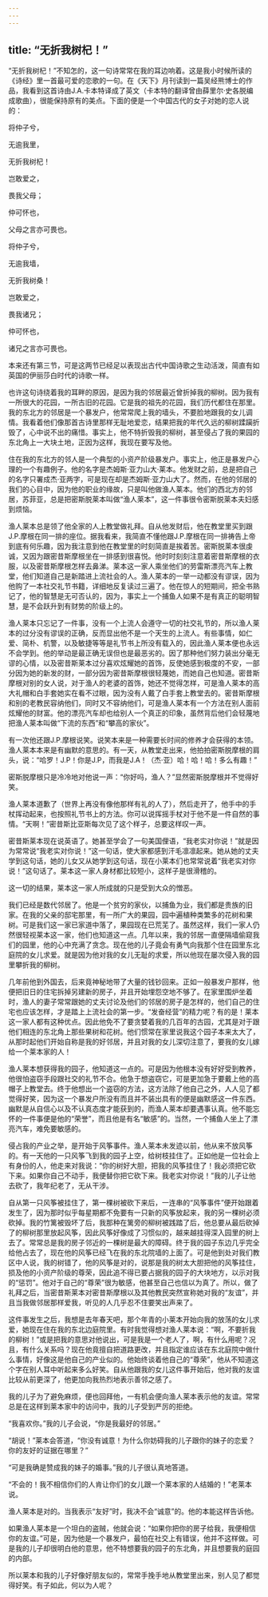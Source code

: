 ```yaml
---
---
---
```

title: “无折我树杞！”
---




“无折我树杞！”不知怎的，这一句诗常常在我的耳边响着。这是我小时候所读的《诗经》里一首最可爱的恋歌的一句。在《天下》月刊读到一篇吴经熊博士的作品，我看到这首诗由J.A.卡本特译成了英文（卡本特的翻译曾由薛里尔·史各脱编成歌曲），很能保持原有的美点。下面的便是一个中国古代的女子对她的恋人说的：

将仲子兮，

无逾我里，

无折我树杞！

岂敢爱之，

畏我父母；

仲可怀也，

父母之言亦可畏也。

将仲子兮，

无逾我墙，

无折我树桑！

岂敢爱之，

畏我诸兄；

仲可怀也，

诸兄之言亦可畏也。

本来还有第三节，可是这两节已经足以表现出古代中国诗歌之生动活泼，简直有如英国的伊丽莎白时代的诗歌一样。

也许这句诗绕着我的耳畔的原因，是因为我的邻居最近曾折掉我的柳树。因为我有一所很大的花园，一所古旧的花园。它是我的祖先的花园，我们历代都住在那里。我的东北方的邻居是一个暴发户，他常常爬上我的墙头，不要脸地跟我的女儿调情。我看着他们像那首古诗里那样无耻地爱恋，结果把我的年代久远的柳树蹂躏折毁了，心中说不出的痛惜。事实上，他不特折毁我的柳树，甚至侵占了我的果园的东北角上一大块土地，正因为这样，我现在要写及他。

住在我的东北方的邻人是一个典型的小资产阶级暴发户。事实上，他正是暴发户心理的一个有趣例子。他的名字是杰姆斯·亚力山大·莱本。他发财之前，总是把自己的名字只署成杰·亚两字，可是现在却是杰姆斯·亚力山大了。然而，在他的邻居的我们的心目中，因为他的职业的缘故，只是叫他做渔人莱本。他们的西北方的邻居，苏菲亚，总是把密斯脱莱本叫做“渔人莱本”，这一件事很令密斯脱莱本夫妇感到烦恼。

渔人莱本总是领了他全家的人上教堂做礼拜。自从他发财后，他在教堂里买到跟J.P.摩根在同一排的座位。据我看来，我简直不懂他跟J.P.摩根在同一排祷告上帝到底有何乐趣，因为我注意到他在教堂里的时刻简直是挨着苦。密斯脱莱本很虔诚，又因为跟密昔斯摩根坐在一排感到很喜悦。他时时刻刻注意着密昔斯摩根的衣服，以及密昔斯摩根怎样去鼻涕。莱本这一家人乘坐他们的劳雷斯漂亮汽车上教堂，他们知道自己是新踏进上流社会的人。渔人莱本的一举一动都没有谬误，因为他购了一本社交礼节书籍，详细地反复读过三遍了。他在惊人的短期间，把全书熟记了，他的智慧是无可否认的，因为，事实上一个捕鱼人如果不是有真正的聪明智慧，是不会跃升到有财势的阶级上的。

渔人莱本只忘记了一件事，没有一个上流人会遵守一切的社交礼节的，所以渔人莱本的过分没有谬误的正确，反而显出他不是一个天生的上流人。有些事情，如仁爱、简朴、机警，以及敏捷等等是礼节书上所没有载入的，因此渔人莱本便也永远不会学到。他的举动是最正确无误但也是最恶劣的。因了那种他们努力装出分毫无谬的心情，以及密昔斯莱本过分喜欢炫耀她的首饰，反使她感到极度的不安，一部分因为她的新发的财，一部分因为密昔斯摩根很轻蔑她，而她自己也知道。密昔斯摩根对别的女人说，对于渔人的老婆的首饰，她还不觉得怎样，可是渔人莱本的高大礼帽和白手套她实在看不过眼，因为没有人戴了白手套上教堂去的。密昔斯摩根和别的老教民容纳他们，同时又不容纳他们，可是渔人莱本有一个方法在别人面前炫耀他的财富。他的漂亮汽车却也给别人一个真正的印象，虽然背后他们会轻蔑地把渔人莱本叫做“下流的东西”和“攀高的家伙”。

有一次他还跟J.P.摩根说笑。说笑本来是一种需要长时间的修养才会获得的本领。渔人莱本本来是有幽默的意思的。有一天，从教堂走出来，他拍拍密斯脱摩根的肩头，说：“哈罗！J.P！你是J.P，而我是J.A！（杰·亚）哈！哈！哈！多么有趣！”

密斯脱摩根只是冷冷地对他说一声：“你好吗，渔人？”显然密斯脱摩根并不觉得好笑。

渔人莱本道歉了（世界上再没有像他那样有礼的人了），然后走开了，他手中的手杖挥动起来，也按照礼节书上的方法。你可以说挥摇手杖对于他不是一件自然的事情。“天啊！”密昔斯比亚斯每次见了这个样子，总要这样叹一声。

密昔斯莱本现在说英语了。她甚至学会了一句美国俚语，“我老实对你说！”就是因为常常说“我老实对你说！”这一句话，使大家都感到汗毛凛凛起来。她从她的丈夫学到这句话，她的儿女又从她学到这句话，现在小莱本们也常常说着“我老实对你说！”这句话了。莱本这一家人身材都比较短小，这样子是很滑稽的。

这一切的结果，莱本这一家人所成就的只是受到大众的憎恶。

我们已经是数代邻居了。他是一个贫穷的家伙，以捕鱼为业，我们都是贵族的旧家。在我的父亲的邸宅那里，有一所广大的果园，园中遍植种类繁多的花树和果树。可是我们这一家已家道中落了，果园现在已荒芜了。虽然这样，我们一家人仍然很轻视莱本这一家，他们也知道这一点。几年以来，我的邻居一直便隔墙偷窥我们的园里，他的心中充满了贪念。现在他的儿子竟会有勇气向我那个住在园里东北庭院的女儿求爱。就是因为他对我的女儿无耻的求爱，所以他现在屡次侵入我的园里攀折我的柳树。

几年前他到外国去，后来竟神秘地带了大量的钱钞回来。正如一般暴发户那样，他便把旧日的住宅拆掉另建新的房子，并且开始埋怨空地不够了。在家里围炉坐着时，渔人的妻子常常跟她的丈夫讨论及他们的邻居的房子是怎样的，他们自己的住宅也应该怎样，才是踏上上流社会的第一步。“发奋经营”的精力呢？有的是！莱本这一家人都有这种优点。因此他免不了要贪婪着我的几百年的古园，尤其是对于跟他们相连的东北角上那些果树和花树。他们惯常在家里说我这个园子本来太大了，从那时起他们开始自称是我的好邻居，并且对我的女儿深切注意了，要我的女儿嫁给一个莱本家的人！

渔人莱本想获得我的园子，他知道这一点的。可是因为他根本没有好好受到教养，他很怕盗窃手段跟社交的礼节不合。他急于想盗窃它，可是更加急于要戴上他的高帽子上教堂去。终于他想出一个盗窃的方法，这方法除了他自己之外，人人见了都觉得好笑，因为这一个暴发户所没有而且并不装出具有的便是幽默感这一件东西。幽默是从自信心以及不认真态度才能获到的，而渔人莱本却要遇事认真。他不能忘怀的一件事便是他的“荣誉”，而且他是有名“敏感”的。当然，一个捕鱼人坐上了漂亮汽车，难免要敏感的。

侵占我的产业之举，是开始于风筝事件。渔人莱本未发迹以前，他从来不放风筝的。有一天他的一只风筝飞到我的园子上空，给树枝挂住了。正如他是一位社会上有身份的人，他走来对我说：“你的树好大胆，把我的风筝挂住了！我必须把它砍下来。如果你自己不动手，我便替你把它砍下来。我老实对你说！”我的儿子让他去砍了，我年纪老了，无从干涉。

自从第一只风筝被挂住了，第一棵树被砍下来后，一连串的“风筝事件”便开始跟着发生了，因为那时似乎每星期都不免要有一只新的风筝放起来，我的另一棵树必须砍掉。我的竹篱被毁坏了后，我那种在篱旁的柳树被践踏了后，他总要从最后砍掉了的柳树那里放起风筝，因此风筝好像成了习惯似的，越来越挂得深入园里的树上去了。常常总是我的房子邻近的一棵树是最大的障碍。终于我的园子东边几乎完全给他占去了，现在他的风筝已经飞在我的东北院墙的上面了。可是他到处对我们教区中人说，我的树错了，他的风筝是对的，说那是我的树太大胆把他的风筝挂住，损及他的小资产阶级的尊荣，因此追不得已要占据我的园子的大块地方，以示对我的“惩罚”。他对于自己的“尊荣”很为敏感，他甚至自己也信以为真了。所以，做了礼拜之后，当密昔斯莱本对密昔斯摩根以及其他教民突然宣称她对我的“友谊”，并且当我做邻居那样爱我，听见的人几乎忍不住要笑出声来了。

这件事发生之后，我想是去年春天吧，那个年青的小莱本开始向我的放荡的女儿求爱，她现在住在我的东北边庭院里。有时我觉得想对渔人莱本说：“啊，不要折我的柳树！”或是把我的意思对他说出，可是我是一个老人了，啊，有什么用呢？况且，有什么关系吗？现在他竟擅自把道路更改，并且指定谁应该在东北庭院中做什么事情，好像这是他自己的产业似的。他始终谈着他自己的“尊荣”，他从不知道这个字在别人耳中听起来多么好笑。自从他跟我的女儿这件事开始后，他对我的友谊比较从前更深了，他更加向我热烈地表示善邻之感了。

我的儿子为了避免麻烦，便也回拜他，一有机会便向渔人莱本表示他的友谊。常常总是在这样到莱本家中的访问中，我的儿子受到严厉的拒绝。

“我喜欢你。”我的儿子会说，“你是我最好的邻居。”

“胡说！”莱本会答道，“你没有诚意！为什么你妨碍我的儿子跟你的妹子的恋爱？你的友好的证据在哪里？”

“可是我确是赞成我的妹子的婚事。”我的儿子很认真地答道。

“不会的！我不相信你们的人肯让你们的女儿跟一个莱本家的人结婚的！”老莱本说。

渔人莱本是对的。当我表示“友好”时，我决不会“诚意”的。他的本能这样告诉他。

如果渔人莱本是一个坦白的盗贼，他就会说：“如果你把你的房子给我，我便相信你的友谊。”可是，因为他是一个暴发户，最怕在社交上有错误，他并不这样做。可是我的儿子却很明白他的意思，他不特想要我的园子的东北角，并且想要我的庭园的内部。

所以莱本和我的儿子好像好朋友似的，常常手挽手地从教堂里出来，别人见了都觉得好笑。有子如此，何以为人呢？